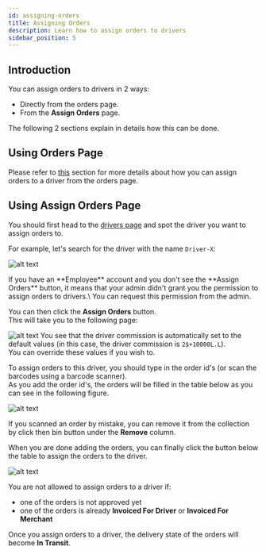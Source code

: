 ```yaml
---
id: assigning-orders
title: Assigning Orders
description: Learn how to assign orders to drivers
sidebar_position: 5
---
```


## Introduction

You can assign orders to drivers in 2 ways:
- Directly from the orders page.
- From the **Assign Orders** page.

The following 2 sections explain in details how this can be done.

## Using Orders Page

Please refer to [this](/user-guides/for-delivery-companies/orders/listing-orders#assign-driver) section for more details about how you can assign orders to a driver from the orders page.

## Using **Assign Orders** Page

You should first head to the [drivers page](https://parceltracer.app/drivers) and spot the driver you want to assign orders to.

For example, let's search for the driver with the name `Driver-X`:

![alt text](./media/search-for-driver-x.png)

<Warning>
If you have an **Employee** account and you don't see the **Assign Orders** button, it means that your admin didn't grant you the permission to assign orders to drivers.\
You can request this permission from the admin.
</Warning>

You can then click the **Assign Orders** button.\
This will take you to the following page:

![alt text](./media/assign-orders-page.png)
You see that the driver commission is automatically set to the default values (in this case, the driver commission is `2$+10000L.L`).\
You can override these values if you wish to.

To assign orders to this driver, you should type in the order id's (or scan the barcodes using a barcode scanner).\
As you add the order id's, the orders will be filled in the table below as you can see in the following figure.

![alt text](./media/assign-orders-orders-table.png)

If you scanned an order by mistake, you can remove it from the collection by click then bin button under the **Remove** column.

When you are done adding the orders, you can finally click the button below the table to assign the orders to the driver.

![alt text](./media/assign-orders-after-assigning.png)

<Warning>

You are not allowed to assign orders to a driver if:
- one of the orders is not approved yet
- one of the orders is already **Invoiced For Driver** or **Invoiced For Merchant**

Once you assign orders to a driver, the delivery state of the orders will become **In Transit**.
</Warning>




